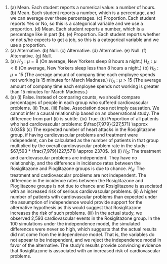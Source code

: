 1. \(a) Mean. Each student reports a numerical value: a number of hours. (b) Mean. Each student reports a number, which is a percentage, and we can average over these percentages. (c) Proportion. Each student reports Yes or No, so this is a categorical variable and we use a proportion. (d) Mean. Each student reports a number, which is a percentage like in part (b). (e) Proportion. Each student reports whether or not s/he expects to get a job, so this is a categorical variable and we use a proportion.
\addtocounter{enumi}{1}

1. \(a) Alternative. (b) Null. (c) Alternative. (d) Alternative. (e) Null. (f) Alternative. (g) Null.
\addtocounter{enumi}{1}

1. \(a) $H_0: \mu = 8$ (On average, New Yorkers sleep 8 hours a night.) $H_A: \mu < 8$ (On average, New Yorkers sleep less than 8 hours a night.) (b) $H_0: \mu = 15$ (The average amount of company time each employee spends not working is 15 minutes for March Madness.) $H_A: \mu > 15$ (The average amount of company time each employee spends not working is greater than 15 minutes for March Madness.)
\addtocounter{enumi}{1}

1. \(a) (i) False. Instead of comparing counts, we should compare percentages of people in each group who suffered cardiovascular problems. (ii) True. (iii) False. Association does not imply causation. We cannot infer a causal relationship based on an observational study. The difference from part (ii) is subtle. (iv) True. (b) Proportion of all patients who had cardiovascular problems: $\frac{7,979}{227,571} \approx 0.035$ (c) The expected number of heart attacks in the Rosiglitazone group, if having cardiovascular problems and treatment were independent, can be calculated as the number of patients in that group multiplied by the overall cardiovascular problem rate in the study: $67,593 * \frac{7,979}{227,571} \approx 2370$. (d) (i) $H_0$: The treatment and cardiovascular problems are independent. They have no relationship, and the difference in incidence rates between the Rosiglitazone and Pioglitazone groups is due to chance. $H_A$: The treatment and cardiovascular problems are not independent. The difference in the incidence rates between the Rosiglitazone and Pioglitazone groups is not due to chance and Rosiglitazone is associated with an increased risk of serious cardiovascular problems. (ii) A higher number of patients with cardiovascular problems than expected under the assumption of independence would provide support for the alternative hypothesis as this would suggest that Rosiglitazone increases the risk of such problems. (iii) In the actual study, we observed 2,593 cardiovascular events in the Rosiglitazone group. In the 100 simulations under the independence model, the simulated differences were never so high, which suggests that the actual results did not come from the independence model. That is, the variables do not appear to be independent, and we reject the independence model in favor of the alternative. The study's results provide convincing evidence that Rosiglitazone is associated with an increased risk of cardiovascular problems.
\addtocounter{enumi}{1}
